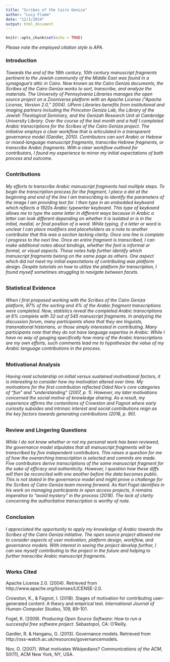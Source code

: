 ```yaml
---
title: "Scribes of the Cairo Geniza"
author: "Lucy Flamm"
date: "12/1/2019"
output: html_document
---
```


```r
knitr::opts_chunk$set(echo = TRUE)
```

*Please note the employed citation style is APA.*

### Introduction
###### Towards the end of the 19th century, 10th century manuscript fragments pertinent to the Jewish community of the Middle East was found in a synagogue’s attic in Cairo. Now known as the Cairo Geniza documents, the Scribes of the Cairo Geniza works to sort, transcribe, and analyze the materials. The University of Pennsylvania Libraries manages the open source project on a Zooniverse platform with an Apache License ("Apache License, Version 2.0," 2004). UPenn Libraries benefits from institutional and imaging partners including the Princeton Geniza Lab, the Library of the Jewish Theological Seminary, and the Genizah Research Unit at Cambridge University Library. Over the course of the last month and a half I completed Arabic transcriptions for the Scribes of the Cairo Geniza project. The initiative employs a clear workflow that is articulated in a transparent governance model (Gardler, 2010). Contributors can sort Arabic or Hebrew or mixed-language manuscript fragments, transcribe Hebrew fragments, or transcribe Arabic fragments. With a clear workflow outlined for contributors, I found my experience to mirror my initial expectations of both process and outcome. 

### Contributions
###### My efforts to transcribe Arabic manuscript fragments had multiple steps. To begin the transcription process for the fragment, I place a dot at the beginning and end of the line I am transcribing to identify the parameters of the image I am providing text for. I then type in an embedded keyboard which reflects a 1920s Arabic typewriter keyboard. This type of keyboard allows me to type the same letter in different ways because in Arabic a letter can look different depending on whether it is isolated or is in the initial, medial, or final position of a word. While typing, if a letter or word is unclear I can place modifiers and placeholders as a note to another contributor that this was a section lacking clarity. Once one line is complete I progress to the next line. Once an entire fragment is transcribed, I can make additional notes about bindings, whether the font is informal or formal, or visual aspects. These notes help further identify which manuscript fragments belong on the same page as others. One aspect which did not meet my initial expectations of contributing was platform design. Despite tutorials on how to utilize the platform for transcription, I found myself sometimes struggling to navigate between facets. 
 
### Statistical Evidence 
###### When I first proposed working with the Scribes of the Cairo Geniza platform, 97% of the sorting and 4% of the Arabic fragment transcriptions were completed. Now, statistics reveal the completed Arabic transcriptions at 6% complete with 32 out of 545 manuscript fragments. In analyzing the discussion forum, many participants share that they are linguists, transnational historians, or those simply interested in contributing. Many participants note that they do not have language expertise in Arabic. While I have no way of gauging specifically how many of the Arabic transcriptions are my own efforts, such comments lead me to hypothesize the value of my Arabic language contributions in the process. 
 
### Motivational Analysis
###### Having read scholarship on initial versus sustained motivational factors, it is interesting to consider how my motivation altered over time. My motivations for the first contribution reflected Oded Nov’s core categories of “fun” and “understanding” (2007, p. 1). However, my later motivations concerned the social motive of knowledge sharing. As a result, my experience affirms the contentions of  Crowston and Fagnot where early curiosity subsides and intrinsic interest and social contributions reign as the key factors towards generating contributions (2018, p. 90).

### Review and Lingering Questions
###### While I do not know whether or not my personal work has been reviewed, the governance model stipulates that all manuscript fragments will be transcribed by five independent contributors. This raises a question for me of how the overarching transcription is selected and commits are made. Five contributors derive transcriptions of the same manuscript fragment for the sake of efficacy and authenticity. However, I question how these diffs will then be reconciled with one another before the data becomes public. This is not stated in the governance model and might prove a challenge for the Scribes of Cairo Geniza team moving forward. As Karl Fogel identifies in his work on managing participants in open access projects, it remains imperative to “avoid mystery” in the process (2018). The lack of clarity concerning the authoritative transcription is worthy of note. 
 
### Conclusion
###### I appreciated the opportunity to apply my knowledge of Arabic towards the Scribes of the Cairo Geniza initiative. The open source project allowed me to consider aspects of user motivation, platform design, workflow, and governance models. With interest in seeing the project develop further, I can see myself contributing to the project in the future and helping to further transcribe Arabic manuscript fragments. 
 
### Works Cited

Apache License 2.0. (2004). Retrieved from http://www.apache.org/licenses/LICENSE-2.0. 

Crowston, K., & Fagnot, I. (2018). Stages of motivation for contributing user-generated content: A theory and empirical test. *International Journal of Human-Computer Studies*, 109, 89–101.

Fogel, K. (2009). *Producing Open Source Software: How to run a successful free software project*. Sebastopol, CA: O’Reilly.

Gardler, R. & Hanganu, G. (2013). Governance models. Retrieved from http://oss-watch.ac.uk/resources/governancemodels.

Nov, O. (2007). What motivates Wikipedians? *Communications of the ACM*, 50(11), ACM New York, NY, USA.
 

